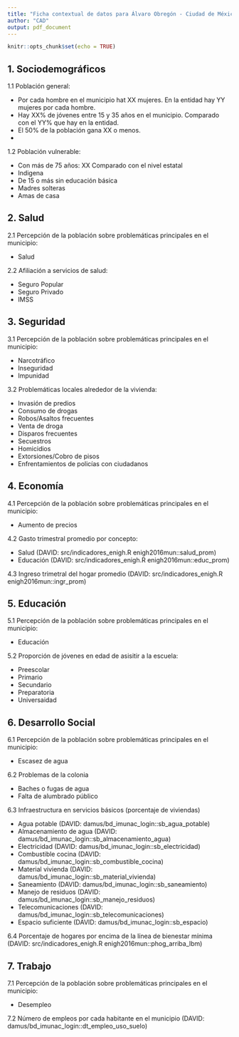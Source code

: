 ```yaml
---
title: "Ficha contextual de datos para Álvaro Obregón - Ciudad de México"
author: "CAD"
output: pdf_document
---
```


```r
knitr::opts_chunk$set(echo = TRUE)
```

## 1. Sociodemográficos

1.1 Población general:

  - Por cada hombre en el municipio hat XX mujeres. En la entidad hay YY mujeres por cada hombre.
  - Hay XX% de jóvenes entre 15 y 35 años en el municipio. Comparado con el YY% que hay en la entidad.
  - El 50% de la población gana XX o menos.
  - 

1.2 Población vulnerable: 

  - Con más de 75 años: XX Comparado con el nivel estatal 
  - Indigena
  - De 15 o más sin educación básica
  - Madres solteras
  - Amas de casa


## 2. Salud

2.1 Percepción de la población sobre problemáticas principales en el municipio:  

  - Salud

2.2 Afiliación a servicios de salud:

  - Seguro Popular
  - Seguro Privado
  - IMSS
  

## 3. Seguridad

3.1 Percepción de la población sobre problemáticas principales en el municipio:  

  - Narcotráfico
  - Inseguridad
  - Impunidad

3.2 Problemáticas locales alrededor de la vivienda: 

  - Invasión de predios
  - Consumo de drogas
  - Robos/Asaltos frecuentes
  - Venta de droga
  - Disparos frecuentes
  - Secuestros
  - Homicidios
  - Extorsiones/Cobro de pisos
  - Enfrentamientos de policías con ciudadanos

## 4. Economía

4.1 Percepción de la población sobre problemáticas principales en el municipio:  

  - Aumento de precios

4.2 Gasto trimestral promedio por concepto:

  - Salud (DAVID: src/indicadores_enigh.R   enigh2016mun::salud_prom)
  - Educación (DAVID: src/indicadores_enigh.R   enigh2016mun::educ_prom)

4.3 Ingreso trimetral del hogar promedio (DAVID: src/indicadores_enigh.R   enigh2016mun::ingr_prom)

## 5. Educación

5.1 Percepción de la población sobre problemáticas principales en el municipio:  

  - Educación

5.2 Proporción de jóvenes en edad de asisitir a la escuela:

  - Preescolar
  - Primario
  - Secundario
  - Preparatoria
  - Universaidad

## 6. Desarrollo Social

6.1 Percepción de la población sobre problemáticas principales en el municipio:  

  - Escasez de agua

6.2 Problemas de la colonia

  - Baches o fugas de agua
  - Falta de alumbrado público

6.3 Infraestructura en servicios básicos (porcentaje de viviendas)

  - Agua potable (DAVID: damus/bd_imunac_login::sb_agua_potable)
  - Almacenamiento de agua (DAVID: damus/bd_imunac_login::sb_almacenamiento_agua)
  - Electricidad (DAVID: damus/bd_imunac_login::sb_electricidad)
  - Combustible cocina (DAVID: damus/bd_imunac_login::sb_combustible_cocina)
  - Material vivienda (DAVID: damus/bd_imunac_login::sb_material_vivienda)
  - Saneamiento (DAVID: damus/bd_imunac_login::sb_saneamiento)
  - Manejo de residuos (DAVID: damus/bd_imunac_login::sb_manejo_residuos)
  - Telecomunicaciones (DAVID: damus/bd_imunac_login::sb_telecomunicaciones)
  - Espacio suficiente (DAVID: damus/bd_imunac_login::sb_espacio)

6.4 Porcentaje de hogares por encima de la línea de bienestar mínima (DAVID: src/indicadores_enigh.R   enigh2016mun::phog_arriba_lbm)

## 7. Trabajo

7.1 Percepción de la población sobre problemáticas principales en el municipio:  
  
  - Desempleo
  
7.2 Número de empleos por cada habitante en el municipio  (DAVID: damus/bd_imunac_login::dt_empleo_uso_suelo)